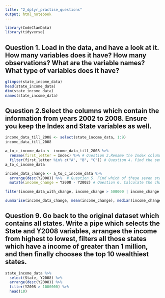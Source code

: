 ```yaml
---
title: "2_dplyr_practise_questions"
output: html_notebook
---
```


```r
library(CodeClanData)
library(tidyverse)
```

## Question 1. Load in the data, and have a look at it. How many variables does it have? How many observations? What are the variable names? What type of variables does it have?

```r
glimpse(state_income_data)
head(state_income_data)
dim(state_income_data)
names(state_income_data)
```


## Question 2.Select the columns which contain the information from years 2002 to 2008. Ensure you keep the Index and State variables as well.
```r
income_data_till_2008 <- select(state_income_data, 1:9)
income_data_till_2008
```


```r
a_to_c_income_data <- income_data_till_2008 %>% 
  rename(first_letter = Index) %>% # Question 3.Rename the Index column to first_letter. Hint: look up the rename() function.
  filter(first_letter %in% c("A", "B", "C")) # Question 4. Find the seven states which start with an A,B, or C.
a_to_c_income_data


```

```r
income_data_change <- a_to_c_income_data %>% 
  arrange(desc(Y2008)) %>%  # Question 5. Find which of these seven states have the greatest income in 2008. = Alabama
  mutate(income_change = Y2008 - Y2002) # Question 6. Calculate the change in income for each state of these seven states (states starting with A,B, or C) between 2002 and 2008. Save the income change in a new column called income_change.
  
filter(income_data_with_change, income_change > 500000 | income_change < -500000) # Question 7. Find which of these seven states income change is greater than 500,000 (i.e. an increase of 500,000 or decrease of 500,000). = Alabama, Colorado

summarise(income_data_change, mean(income_change), median(income_change))# Question 8. Calculate the mean and median income change for all seven states.
```

## Question 9. Go back to the original dataset which contains all states. Write a pipe which selects the State and Y2008 variables, arranges the income from highest to lowest, filters all those states which have a income of greater than 1 million, and then finally chooses the top 10 wealthiest states.

```r
state_income_data %>% 
  select(State, Y2008) %>% 
  arrange(desc(Y2008)) %>% 
  filter(Y2008 > 1000000) %>% 
  head(10)
```

